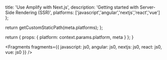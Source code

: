 
  title: 'Use Amplify with Next.js',
  description: 'Getting started with Server-Side Rendering (SSR)',
  platforms: ['javascript','angular','nextjs','react','vue'] 
};

  return getCustomStaticPath(meta.platforms);
};

  return {
    props: {
      platform: context.params.platform,
      meta
    }
  };
}


<Fragments fragments={{ javascript: js0, angular: js0, nextjs: js0, react: js0, vue: js0 }} />
